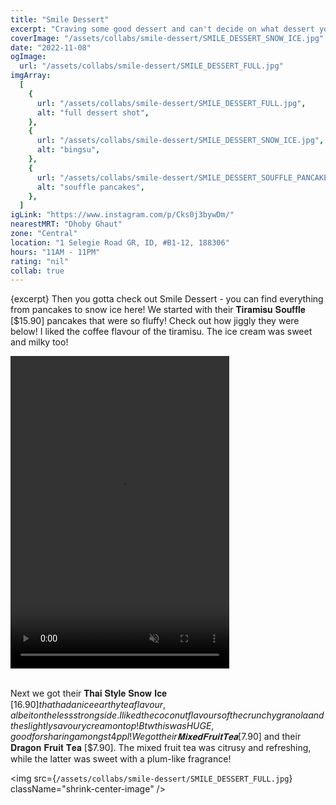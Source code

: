 ```yaml
---
title: "Smile Dessert"
excerpt: "Craving some good dessert and can't decide on what dessert you wanna get?"
coverImage: "/assets/collabs/smile-dessert/SMILE_DESSERT_SNOW_ICE.jpg"
date: "2022-11-08"
ogImage:
  url: "/assets/collabs/smile-dessert/SMILE_DESSERT_FULL.jpg"
imgArray:
  [
    {
      url: "/assets/collabs/smile-dessert/SMILE_DESSERT_FULL.jpg",
      alt: "full dessert shot",
    },
    {
      url: "/assets/collabs/smile-dessert/SMILE_DESSERT_SNOW_ICE.jpg",
      alt: "bingsu",
    },
    {
      url: "/assets/collabs/smile-dessert/SMILE_DESSERT_SOUFFLE_PANCAKE.mp4",
      alt: "souffle pancakes",
    },
  ]
igLink: "https://www.instagram.com/p/Cks0j3bywDm/"
nearestMRT: "Dhoby Ghaut"
zone: "Central"
location: "1 Selegie Road GR, ID, #B1-12, 188306"
hours: "11AM - 11PM"
rating: "nil"
collab: true
---
```


{excerpt} Then you gotta check out Smile Dessert - you can find everything from pancakes to snow ice here! We started with their 𝐓𝐢𝐫𝐚𝐦𝐢𝐬𝐮 𝐒𝐨𝐮𝐟𝐟𝐥𝐞 [$15.90] pancakes that were so fluffy! Check out how jiggly they were below! I liked the coffee flavour of the tiramisu. The ice cream was sweet and milky too!

<div className="flex justify-center">
  <video width="350" height="500" controls muted>
    <source
      src="/assets/collabs/smile-dessert/SMILE_DESSERT_SOUFFLE_PANCAKE.mp4"
      type="video/mp4"
    />
    Your browser does not support the video tag.
  </video>
</div>
<br />

Next we got their 𝐓𝐡𝐚𝐢 𝐒𝐭𝐲𝐥𝐞 𝐒𝐧𝐨𝐰 𝐈𝐜𝐞 [$16.90] that had a nice earthy tea flavour, albeit on the less strong side. I liked the coconut flavours of the crunchy granola and the slightly savoury cream on top! Btw this was HUGE, good for sharing amongst 4 ppl! We got their 𝐌𝐢𝐱𝐞𝐝 𝐅𝐫𝐮𝐢𝐭 𝐓𝐞𝐚 [$7.90] and their 𝐃𝐫𝐚𝐠𝐨𝐧 𝐅𝐫𝐮𝐢𝐭 𝐓𝐞𝐚 [$7.90]. The mixed fruit tea was citrusy and refreshing, while the latter was sweet with a plum-like fragrance!

<img src={`/assets/collabs/smile-dessert/SMILE_DESSERT_FULL.jpg`} className="shrink-center-image" />
